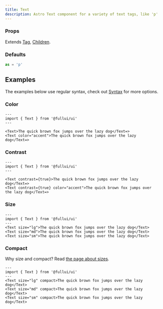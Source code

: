 ```yaml
---
title: Text
description: Astro Text component for a variety of text tags, like 'p' and more.
---
```


### Props
Extends [Tag](/utility/tag), [Children](/utility/children).

### Defaults
```ts
as = 'p' 
```

## Examples
The examples below use regular syntax, check out [Syntax](/overview/components) for more options.

### Color
```astro live
---
import { Text } from '@fullui/ui'
---

<Text>The quick brown fox jumps over the lazy dog</Text=>   
<Text color="accent">The quick brown fox jumps over the lazy dog</Text=>  
```

### Contrast
```astro live
---
import { Text } from '@fullui/ui'
---

<Text contrast={true}>The quick brown fox jumps over the lazy dog</Text=>   
<Text contrast={true} color="accent">The quick brown fox jumps over the lazy dog</Text=>  
```

### Size
```astro live
---
import { Text } from '@fullui/ui'
--- 
<Text size="lg">The quick brown fox jumps over the lazy dog</Text>   
<Text size="md">The quick brown fox jumps over the lazy dog</Text>  
<Text size="sm">The quick brown fox jumps over the lazy dog</Text>   
```

### Compact
Why size and compact? Read [the page about sizes](/theme/size).
```astro live
---
import { Text } from '@fullui/ui'
--- 
<Text size="lg" compact>The quick brown fox jumps over the lazy dog</Text>   
<Text size="md" compact>The quick brown fox jumps over the lazy dog</Text>  
<Text size="sm" compact>The quick brown fox jumps over the lazy dog</Text>   
```
